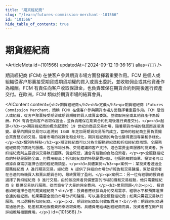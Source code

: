 ```yaml
---
title: "期貨經紀商"
slug: "/learn/futures-commission-merchant--101566"
id: "101566"
hide_table_of_contents: true
---
```



# 期貨經紀商

<ArticleMeta id={101566} updatedAt={'2024-09-12 19:36:16'} alias={`[]`} />
<div className='border-solid border-b border-t-0 my-4 border-[var(--ifm-color-gray-300)]' />

期貨經紀商 (FCM) 在使客户參與期貨市場方面發揮着重要作用。FCM 是個人或組織從客户那裏接受期貨或期貨期權的買入或賣出委託，並收取佣金或其他資產作為報酬。FCM 有責任向客户收取保證金，也負責確保在期貨合約到期後進行資產交付。在歐洲，FCM 類似於期貨市場的結算會員。

<AIContent content={`<h2>期貨經紀商</h2><h3>定義</h3><p>期貨經紀商（Futures Commission Merchant，簡稱 FCM）在使客户參與期貨市場方面發揮着重要作用。FCM 是個人或組織，從客户那裏接受期貨或期貨期權的買入或賣出委託，並收取佣金或其他資產作為報酬。FCM 有責任向客户收取保證金，並負責確保在期貨合約到期後進行資產交付。</p><h3>起源</h3><p>期貨經紀商的概念起源於 19 世紀的商品交易市場，隨着期貨市場的發展而逐漸演變。最早的期貨交易可以追溯到 1848 年芝加哥期貨交易所的成立，當時的經紀商主要負責撮合買賣雙方的交易。隨着市場的複雜化和全球化，期貨經紀商的角色也變得更加專業和多樣化。</p><h3>類別與特點</h3><p>期貨經紀商可以分為全服務經紀商和折扣經紀商兩類。全服務經紀商提供廣泛的服務，包括市場分析、交易建議和客户支持，適合需要全面服務的投資者。折扣經紀商則主要提供交易執行服務，佣金較低，適合有經驗的自助投資者。</p><p>全服務經紀商的特點是服務全面，但費用較高；折扣經紀商的特點是費用低，但服務相對簡單。投資者可以根據自身需求選擇合適的經紀商類型。</p><h3>具體案例</h3><p>案例一：某投資者通過全服務經紀商 A 進行期貨交易。經紀商 A 提供了詳細的市場分析報告和交易建議，幫助投資者在合適的時機買入和賣出期貨合約，最終實現了盈利。</p><p>案例二：另一位有經驗的投資者選擇了折扣經紀商 B 進行交易。由於該投資者具備豐富的市場知識和交易經驗，他只需要經紀商 B 提供交易執行服務，從而節省了大量的佣金費用。</p><h3>常見問題</h3><p>1. 投資者如何選擇合適的期貨經紀商？<br/>答：投資者應根據自身的交易需求、經驗水平和預算選擇合適的經紀商。如果需要全面的市場分析和建議，可以選擇全服務經紀商；如果只需要交易執行服務，可以選擇折扣經紀商。</p><p>2. 期貨經紀商如何收取費用？<br/>答：期貨經紀商通常通過佣金、點差和其他服務費用來收取費用。具體費用結構因經紀商而異，投資者應在開户前詳細瞭解相關費用。</p>`} id={101566} />

